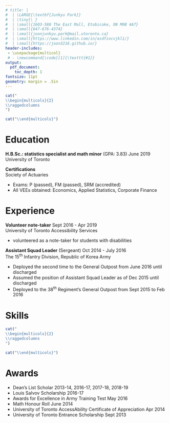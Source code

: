 ```yaml
---
# title: |
#  | \LARGE{\textbf{Junkyu Park}}
#  | \tiny{\ }
#  | \small{1603-580 The East Mall, Etobicoke, ON M9B 4A7}
#  | \small{647-676-4374}
#  | \small{joonjunkyu.park@mail.utoronto.ca}
#  | \small{https://www.linkedin.com/in/asdfzxcvjkl1/}
#  | \small{https://joon3216.github.io/}
header-includes:
 - \usepackage{multicol}
 # - \newcommand{\code}[1]{\texttt{#1}}
output: 
  pdf_document:
    toc_depth: 1
fontsize: 11pt
geometry: margin = .5in
---
```


<!-- Last updated: 2019-06-15 -->

<!-- \begingroup -->
<!-- \fontsize{10pt}{12pt} -->
<!-- \begin{verbatim} -->
<!-- 1603-580 The East Mall, Etobicoke, ON M9B 4A7   -->
<!-- 647-676-4374   -->
<!-- joonjunkyu.park@mail.utoronto.ca   -->
<!-- https://www.linkedin.com/in/asdfzxcvjkl1/   -->
<!-- https://joon3216.github.io/   -->
<!-- \end{verbatim} -->
<!-- \endgroup -->

```r
cat("
\\begin{multicols}{2}
\\raggedcolumns
")
```

\begin{minipage}{\linewidth}
\LARGE{\textbf{Junkyu Park}}
\end{minipage}

\begin{minipage}{\linewidth}
\texttt{1603-580 The East Mall, Etobicoke, ON M9B 4A7}

\texttt{647-676-4374}

\texttt{joonjunkyu.park@mail.utoronto.ca}

\texttt{\url{https://www.linkedin.com/in/asdfzxcvjkl1/}}

\texttt{\url{https://joon3216.github.io/}}
\end{minipage}


```r
cat("\\end{multicols}")
```


# Education

**H.B.Sc.: statistics specialist and math minor** (GPA: 3.83) \hspace*{\fill} June 2019  
University of Toronto  

\smallskip

**Certifications**  
Society of Actuaries

* Exams: P (passed), FM (passed), SRM (accredited)
* All VEEs obtained: Economics, Applied Statistics, Corporate Finance


# Experience

**Volunteer note-taker** \hspace*{\fill} Sept 2016 - Apr 2019  
University of Toronto Accessibility Services

* volunteered as a note-taker for students with disabilities

\smallskip

**Assistant Squad Leader** (Sergeant) \hspace*{\fill} Oct 2014 - July 2016  
The 15^th^ Infantry Division, Republic of Korea Army

* Deployed the second time to the General Outpost from June 2016 until discharged
* Assumed the position of Assistant Squad Leader as of Dec 2015 until discharged
* Deployed to the 38^th^ Regiment's General Outpost from Sept 2015 to Feb 2016


# Skills

```r
cat("
\\begin{multicols}{2}
\\raggedcolumns
")
```

\begin{minipage}{.99\linewidth}
\textbf{Data analysis}
\begin{itemize}
  \item Data aggregating, reshaping, and tidying
  \item Data visualization
  \item Regression analysis
  \item Statistical computations
  \item Quantitative methods
\end{itemize}

\bigskip

\textbf{Languages}: English, Korean
\end{minipage}

\begin{minipage}{.99\linewidth}
\textbf{Programming}
\begin{itemize}
  \item Some knowledge of HTML and CSS
  \begin{itemize}
    \item currently maintaining \href{https://joon3216.github.io/}{joon3216.github.io}
  \end{itemize}
  \item PostgreSQL (moderately familiar)
  \begin{itemize}
    \item able to use keywords such as \texttt{unnest}, \texttt{array}, and \texttt{information\_schema}
    \item able to join tables and write subqueries
  \end{itemize}
  \item Python (competent)
  \item R (proficient)
\end{itemize}
\end{minipage}

```r
cat("\\end{multicols}")
```


# Awards

* Dean's List Scholar \hspace*{\fill} 2013-14, 2016-17, 2017-18, 2018-19
* Louis Salvov Scholarship \hspace*{\fill} 2016-17
* Awards for Excellence in Army Training Test \hspace*{\fill} May 2016
* Math Honour Roll \hspace*{\fill} June 2014
* University of Toronto AccessAbility Certificate of Appreciation \hspace*{\fill} Apr 2014
* University of Toronto Entrance Scholarship \hspace*{\fill} Sept 2013











